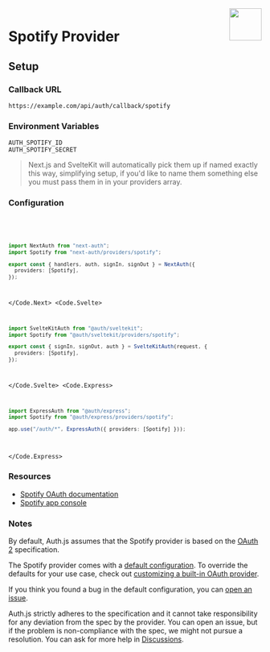 
<img align="right" src="/img/providers/spotify.svg" height="64" width="64" />

# Spotify Provider

## Setup

### Callback URL

```
https://example.com/api/auth/callback/spotify
```

### Environment Variables

```
AUTH_SPOTIFY_ID
AUTH_SPOTIFY_SECRET
```

> Next.js and SvelteKit will automatically pick them up if named exactly this way, simplifying
> setup, if you'd like to name them something else you must pass them in in your providers array.

### Configuration

<Code>
  <Code.Next>

```ts filename="/auth.ts"
import NextAuth from "next-auth";
import Spotify from "next-auth/providers/spotify";

export const { handlers, auth, signIn, signOut } = NextAuth({
  providers: [Spotify],
});
```

  </Code.Next>
  <Code.Svelte>

```ts filename="/auth.ts"
import SvelteKitAuth from "@auth/sveltekit";
import Spotify from "@auth/sveltekit/providers/spotify";

export const { signIn, signOut, auth } = SvelteKitAuth(request, {
  providers: [Spotify],
});
```

  </Code.Svelte>
  <Code.Express>

```ts filename="/src/app.ts"
import ExpressAuth from "@auth/express";
import Spotify from "@auth/express/providers/spotify";

app.use("/auth/*", ExpressAuth({ providers: [Spotify] }));
```

  </Code.Express>
</Code>

### Resources

- [Spotify OAuth documentation](https://developer.spotify.com/documentation/general/guides/authorization-guide)
- [Spotify app console](https://developer.spotify.com/dashboard/applications)

### Notes

By default, Auth.js assumes that the Spotify provider is
based on the [OAuth 2](https://www.rfc-editor.org/rfc/rfc6749.html) specification.

<Callout>

The Spotify provider comes with a [default configuration](https://github.com/nextauthjs/next-auth/blob/main/packages/core/src/providers/spotify.ts).
To override the defaults for your use case, check out [customizing a built-in OAuth provider](https://authjs.dev/guides/providers/custom-provider#override-default-options).

</Callout>

If you think you found a bug in the default configuration, you can [open an issue](https://authjs.dev/new/provider-issue).

Auth.js strictly adheres to the specification and it cannot take responsibility for any deviation from
the spec by the provider. You can open an issue, but if the problem is non-compliance with the spec,
we might not pursue a resolution. You can ask for more help in [Discussions](https://authjs.dev/new/github-discussions).

